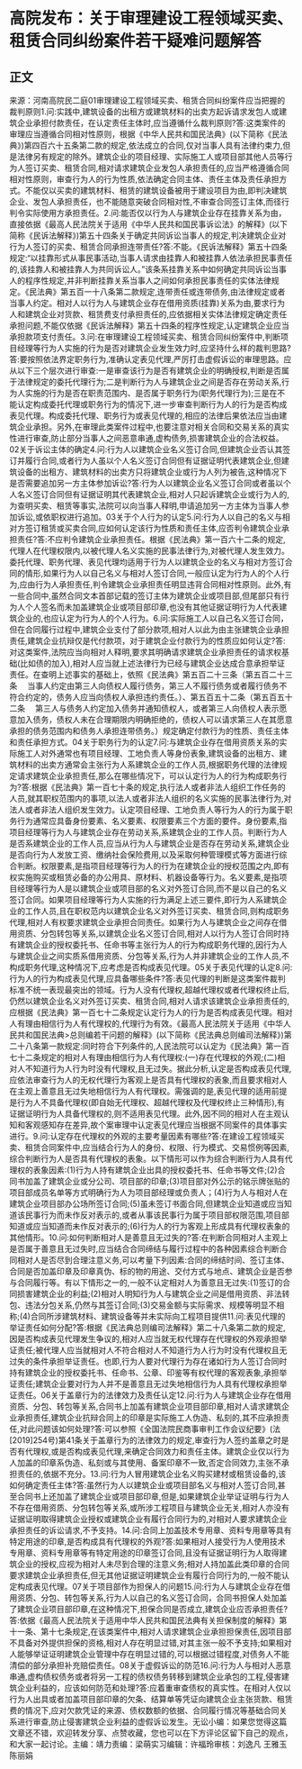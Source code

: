 # 高院发布：关于审理建设工程领域买卖、租赁合同纠纷案件若干疑难问题解答
## 正文
来源：河南高院民二庭01审理建设工程领域买卖、租赁合同纠纷案件应当把握的裁判原则1.问:实践中,建筑设备的出租方或建筑材料的出卖方起诉请求发包人或建筑企业承担付款责任，在认定责任主体时,应当遵循什么裁判原则?答:这类案件的审理应当遵循合同相对性原则，根据《中华人民共和国民法典》(以下简称《民法典》)第四百六十五条第二款的规定,依法成立的合同,仅对当事人具有法律约束力,但是法律另有规定的除外。建筑企业的项目经理、实际施工人或项目部其他人员等行为人签订买卖、租赁合同,相对请求建筑企业发包人承担责任的,应当严格遵循合同相对性原则，审查行为人的行为性质,依法确定合同主体、责任主体及责任承担方式。不能仅以买卖的建筑材料、租赁的建筑设备被用于建设项目为由,即判决建筑企业、发包人承担责任，也不能随意突破合同相对性,不审查合同签订主体,而径行判令实际使用方承担责任。2.问:能否仅以行为人与建筑企业存在挂靠关系为由，直接依据《最高人民法院关于适用《中华人民共和国民事诉讼法》的解释》(以下简称《民诉法解释》)第五十四条关于确定共同诉讼当事人的规定,判决建筑企业对行为人签订的买卖、租赁合同承担连带责任?答:不能。《民诉法解释》第五十四条规定:“以挂靠形式从事民事活动,当事人请求由挂靠人和被挂靠人依法承担民事责任的,该挂靠人和被挂靠人为共同诉讼人。”该条系挂靠关系中如何确定共同诉讼当事人的程序性规定,并非判断挂靠关系当事人之间如何承担民事责任的实体法律规定。《民法典》第五百一十八条第二款规定,连带责任或连带债务,由法律规定或者当事人约定。相对人以行为人与建筑企业存在借用资质(挂靠)关系为由,要求行为人和建筑企业对货款、租赁费支付承担责任的,应依据相关实体法律规定确定责任承担问题,不能仅依据《民诉法解释》第五十四条的程序性规定,认定建筑企业应当承担款项支付责任。3.问:在审理建设工程领域买卖、租赁合同纠纷案件中,判断项目经理等行为人实施的行为是否对建筑企业发生效力时,应坚持什么样的裁判思路?答:要按照依法界定职务行为,准确认定表见代理,严厉打击虚假诉讼的审理思路。应从以下三个层次进行审查:一是审查该行为是否有建筑企业的明确授权,判断是否属于法律规定的委托代理行为;二是判断行为人与建筑企业之间是否存在劳动关系,行为人实施的行为是否在职责范围内、是否属于职务行为(职务代理行为);三是在不能认定构成委托代理或职务行为的情况下,进一步审查判断行为人的行为是否构成表见代理。构成委托代理、职务行为或表见代理的,相应的法律后果依法应当由建筑企业承担。另外,在审理此类案件过程中,也要注意对相关合同和交易关系的真实性进行审查,防止部分当事人之间恶意串通,虚构债务,损害建筑企业的合法权益。02关于诉讼主体的确定4.问:行为人以建筑企业名义签订合同,但建筑企业否认其签订并履行合同,或者行为人虽以个人名义签订合同但有证据证明代表建筑企业,但建筑设备的出租方、建筑材料的出卖方只将建筑企业或行为人列为被告,这种情况下是否需要追加另一方主体参加诉讼?答:行为人以建筑企业名义签订合同或者虽以个人名义签订合同但有证据证明其代表建筑企业,相对人只起诉建筑企业或行为人的,为查明买卖、租赁等事实,法院可以向当事人释明,申请追加另一方主体为当事人参加诉讼,或依职权进行追加。03关于个人行为的认定5.问:行为人以自己的名义与相对方签订租赁或买卖合同,应如何认定该行为性质和责任主体,应否判令建筑企业承担责任?答:不应判令建筑企业承担责任。根据《民法典》第一百六十二条的规定,代理人在代理权限内,以被代理人名义实施的民事法律行为,对被代理人发生效力。委托代理、职务代理、表见代理均适用于行为人以建筑企业的名义与相对方签订合同的情形,如果行为人以自己名义与相对人签订合同,一般应认定为行为人的个人行为,应由行为人承担责任,判令建筑企业承担责任明显违背合同相对性原则。此外,有一些合同中,虽然合同文本首部记载的签订主体为建筑企业或项目部,但尾部只有行为人个人签名而未加盖建筑企业或项目部印章,也没有其他证据证明行为人代表建筑企业的,也应认定为行为人的个人行为。6.问:实际施工人以自己名义签订合同，但在合同履行过程中,建筑企业支付了部分款项,相对人以此为由主张建筑企业承担责任,建筑企业抗辩仅是代付款项，对于建筑企业付款行为的性质应如何认定?答:对这类案件,法院应当向相对人释明,要求其明确请求建筑企业承担责任的请求权基础(比如债的加入),相对人应当就上述法律行为已经与建筑企业达成合意承担举证责任。在查明上述事实的基础上，依照《民法典》第五百二十三条（第五百二十三条 　当事人约定由第三人向债权人履行债务，第三人不履行债务或者履行债务不符合约定的，债务人应当向债权人承担违约责任。）、第五百五十二条（第五百五十二条 　第三人与债务人约定加入债务并通知债权人，或者第三人向债权人表示愿意加入债务，债权人未在合理期限内明确拒绝的，债权人可以请求第三人在其愿意承担的债务范围内和债务人承担连带债务。）规定确定付款行为的性质、责任主体和责任承担方式。04关于职务行为的认定7.问:与建筑企业存在借用资质关系的实际施工人对外通常也有项目经理、工地负责人等身份表象,建筑设备的出租方、建筑材料的出卖方通常会主张行为人系建筑企业的工作人员,根据职务代理的法律规定请求建筑企业承担责任,那么在哪些情况下，可以认定行为人的行为构成职务行为?答:根据《民法典》第一百七十条的规定,执行法人或者非法人组织工作任务的人员,就其职权范围内的事项,以法人或者非法人组织的名义实施的民事法律行为,对法人或者非法人组织发生效力。认定项目经理、工地负责人等行为人的行为属于职务行为通常应具备身份要素、名义要素、权限要素三个方面的要件。身份要素,指项目经理等行为人与建筑企业存在劳动关系,系建筑企业的工作人员。判断行为人是否系建筑企业的工作人员,应当从行为人与建筑企业是否存在劳动关系,建筑企业是否向行为人发放工资、缴纳社会保险费用,以及采取何种管理模式等方面进行综合判断。权限要素,是指项目经理等行为人的行为在建筑企业的授权范围之内,即有权实施购买或租赁必备的办公用具、原材料、机器设备等行为。名义要素,是指项目经理等行为人是以建筑企业或项目部的名义对外签订合同,而不是以自己的名义签订合同。如果项目经理等行为人实施的行为满足上述三要件,即行为人系建筑企业的工作人员,且在职权范内以建筑企业名义对外签订买卖、租赁合同,则构成职务代理,相对人有权要求建筑企业承担合同责任。如果行为人与建筑企业之间存在借用资质、分包转包等关系,以建筑企业名义签订合同,相对人以行为人签订合同时持有建筑企业的授权委托书、任命书等主张行为人的行为构成职务代理的,因行为人与建筑企业之间实质系借用资质、分包等关系,行为人并非建筑企业的工作人员,不构成职务代理,这种情况下,应考虑是否构成表见代理。05关于表见代理的认定8.问:行为人的行为构成表见代理,应具备哪些条件?答:表见代理的判断是这类案件裁判标准不统一表现最突出的领域。行为人没有代理权,超越代理权或者代理权终止后,仍然以建筑企业名义对外签订买卖、租赁合同,相对人请求该建筑企业承担责任的,应根据《民法典》第一百七十二条规定认定行为人的行为是否构成表见代理。相对人有理由相信行为人有代理权的,代理行为有效。《最高人民法院关于适用《中华人民共和国民法典>总则编若干问题的解释》(以下简称《民法典总则编司法解释》)第二十八条第一款规定:同时符合下列条件的,人民法院可以认定为《民法典》第一百七十二条规定的相对人有理由相信行为人有代理权:(一)存在代理权的外观;(二)相对人不知道行为人行为时没有代理权,且无过失。据此分析,认定是否构成表见代理,应依法审查行为人的无权代理行为客观上是否具有代理权的表象,而且要求相对人在主观上善意且无过失地相信行为人有代理权。需强调的是,表见代理的适用前提是行为人不具备代理权(即自始无代理权、超越代理权及代理权终止三种情形),有证据证明行为人具备代理权的,则不适用表见代理。此外,因不同的相对人在主观认知和客观感知存在差异,故个案审理中认定表见代理应当根据不同案件的具体事实进行。9.问:认定存在代理权的外观的主要考量因素有哪些?答:在建设工程领域买卖、租赁合同案件中,应当结合行为人的身份、权限、行为模式、交易惯例等因素,综合判断行为人是否具有代理权的表象。以下情形可以作为综合判断行为人具有代理权的表象因素:(1)行为人持有建筑企业出具的授权委托书、任命书等文件;(2)合同书加盖了建筑企业或分公司、项目部的印章;(3)项目部对外公示的铭示牌张贴的项目部成员名单等方式明确行为人为项目部经理或负责人；(4)行为人与相对人在建筑企业项目部办公场所签订合同;(5)虽未签订书面合同,但建筑企业知道或应当知道该民事行为而未作反对表示的,或者从事该民事行为属于项目部权限范围,项目部知道或应当知道而未作反对表示的;(6)行为人的行为客观上形成具有代理权表象的其他情形。10.问:如何判断相对人是善意且无过失的?答:在判断合同相对人主观上是否属于善意且无过失时,应当结合合同缔结与履行过程中的各种因素综合判断合同相对人是否尽到合理注意义务,可以考量下列因素:合同的缔结时间、签订主体、合同是否加盖印章及印章真伪、标的物的用途、交付方式与地点、建筑企业是否参与合同履行等。有以下情形之一的,一般不认定相对人为善意且无过失:(1)签订的合同损害建筑企业的利益;(2)相对人明知行为人与建筑企业之间是借用资质、非法转包、违法分包关系,仍然与其签订合同;(3)交易金额与实际需求、规模等明显不相称;(4)合同所涉建筑材料、建筑设备等并未实际向工程项目提供11.问:表见代理的举证责任如何分配?答:根据《民法典总则编司法解释》第二十八条第二款的规定,因是否构成表见代理发生争议的,相对人应当就无权代理存在代理权的外观承担举证责任;被代理人应当就相对人不符合相对人不知道行为人行为时没有代理权且无过失的条件承担举证责任。也即,行为人要对代理行为存在诸如行为人签订合同时持有建筑企业的授权委托书、任命书、公章、印鉴等有权代理的客观表象,承担举证责任;建筑企业要对行为人并不是善意且无过失地相信行为人具有代理权承担举证责任。06关于盖章行为的法律效力及责任认定12.问:行为人与建筑企业存在借用资质、分包、转包等关系,合同书上加盖有建筑企业项目部印章,相对人请求建筑企业承担责任,建筑企业抗辩合同上的印章是实际施工人伪造、私刻的,其不应承担责任,对此问题该如何处理?答:可以参照《全国法院民商事审判工作会议纪要》(法[2019]254号)第41条关于盖章行为的法律效力的规定,审查行为人签约盖章之时是否有代理权,或是否构成表见代理,来确定合同效力和责任主体。建筑企业仅以行为人加盖的印章系伪造、私刻或与其使用、备案印章不一致,否定合同效力,主张不承担责任的,依据不充分。13.问:行为人冒用建筑企业名义购买建材或租赁设备的,该如何确定责任主体?答:虽然行为人以建筑企业或项目部名义与相对人签订合同,甚至合同书上还加盖了建筑企业或项目部印章,但是,如果建筑企业举证证明与行为人不存在借用资质、分包转包等关系,或所涉工程项目与建筑企业无关,相对人亦没有证据证明取得建筑企业授权或建筑企业有履行合同行为的,对相对人要求建筑企业承担责任的诉讼请求,不予支持。14.问:合同上加盖技术专用章、资料专用章等具有特定用途的印章,是否构成具有代理权的外观?答:如果相对人接受行为人使用技术专用章、资料专用章等有特定用途的印章签订合同,且没有证据证明行为人取得建筑企业的授权,应视为相对人未尽到合理的注意义务;相对人持加盖此类印章的合同要求建筑企业承担责任,但无其他证据证明建筑企业有履行合同行为的,一般不能认定构成表见代理。07关于项目部作为担保人的问题15.问:行为人与建筑企业存在借用资质、分包、转包等关系,行为人以自己的名义签订合同，合同书担保人处加盖了建筑企业项目部印章,在这种情况下,担保合同是否成立,建筑企业应否承担责任?答:依据《最高人民法院关于适用中华人民共和国民法典有关担保制度的解释》第十一条、第十七条规定,在该类案件中,相对人请求建筑企业承担担保责任,因项目部不具备对外提供担保的资格,相对人存在明显过错,对其主张一般不予支持;如果相对人能够举证证明建筑企业管理中存在明显过错的,可以根据过错程度,对债务人不能清偿的部分承担补充赔偿责任。08关于虚假诉讼的防范16.问:行为人与相对人恶意串通,虚构债权债务或者将另一工程的债权债务转移到建筑企业承包的工程,侵害建筑企业利益的，应该如何防范和处理?答:应着重审查债权的真实性。在相对人仅以行为人出具或者加盖项目部印章的欠条、结算单等凭证向建筑企业主张货款、租赁费的情况下,应对欠款凭证的来源、债权数额的依据、合同履行情况等基础合同关系进行审查,防止侵害建筑企业利益的虚假诉讼发生。无讼小编：如果您觉得这篇文章还不错，欢迎转发分享、点赞收藏，您也可以在下方评论区留下自己的观点，和大家一起讨论。主编：靖力责编：梁萌实习编辑：许福玲审核：刘逸凡 王雅玉 陈丽娟